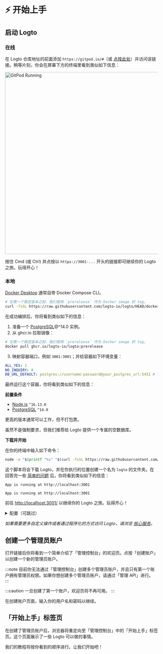 
# ⚡ 开始上手

## 启动 Logto

### 在线

在 Logto 仓库地址的前面添加 `https://gitpod.io/#`（或 <a href="https://gitpod.io/#https://github.com/logto-io/logto" target="_blank">点按此处</a>）并访问该链接。稍等片刻，你会在屏幕下方的终端里看到类似如下信息：

<img src={gitpodRunning} alt="GitPod Running" width="600px" />

按住 Cmd (或 Ctrl) 并点按以 `https://3001-...` 开头的链接即可继续你的 Logto 之旅。玩得开心！

### 本地

<Tabs>

<TabItem value="docker-compose" label="Docker Compose">

[Docker Desktop](https://www.docker.com/products/docker-desktop) 通常自带 Docker Compose CLI。

```bash
# 在第一个稳定版本之前，我们使用 `prerelease` 作为 Docker image 的 tag。
curl -fsSL https://raw.githubusercontent.com/logto-io/logto/HEAD/docker-compose.yml | TAG=prerelease docker compose -p logto -f - up
```

在成功编排后，你将看到类似如下的信息：

</TabItem>

<TabItem value="docker" label="Docker">

1. 准备一个 [PostgreSQL](https://www.postgresql.org/)@^14.0 实例。
2. 从 ghcr.io 拉取镜像：

```bash
# 在第一个稳定版本之前，我们使用 `prerelease` 作为 Docker image 的 tag。
docker pull ghcr.io/logto-io/logto:prerelease
```

3. 映射容器端口，例如 `3001:3001`；并给容器如下环境变量：

```yml
ALL_YES: 1
NO_INQUIRY: 0
DB_URL_DEFAULT: postgres://username:password@your_postgres_url:5432 # 替换成你的 Postgres DSN
```

最终运行这个容器，你将看到类似如下的信息：

</TabItem>

<TabItem value="script" label="Download script">

**前置条件**

- [Node.js](https://nodejs.org/) `^16.13.0`
- [PostgreSQL](https://postgresql.org/) `^14.0`

更高的版本通常可以工作，但不打包票。

虽然不是强制要求，但我们推荐给 Logto 提供一个专属的空数据库。

**下载并开始**

在你的终端中输入如下命令：

```bash
node -e "$(printf "%s" "$(curl -fsSL https://raw.githubusercontent.com/logto-io/logto/master/install.js)")"
```

这个脚本将会下载 Logto，并在你执行的位置创建一个名为 `logto` 的文件夹。在回答完一些 [简单的问题](../../references/core/configuration.md#questions) 后，你将看到类似如下的信息：

```text
App is running at http://localhost:3001
```

</TabItem>

</Tabs>

```text
App is running at http://localhost:3001
```

前往 <a target="_blank" href="http://localhost:3001/">http://localhost:3001/</a> 以继续你的 Logto 之旅。玩得开心！

<details>
  <summary>配置（可跳过）</summary>

Logto 使用环境变量进行配置，并支持 `.env` 文件。使用细节以及完整的变量列表见 [配置](../../references/core/configuration.md) 页面。

</details>

_如果需要更多自定义操作或者通过程序化的方式访问 Logto，请浏览 [核心服务](../../references/core/README.mdx)。_

## 创建一个管理员账户

打开链接后你将看到一个简单介绍了「管理控制台」的欢迎页。点按「创建账户」以创建一个新的管理员账户。

:::note
目前你无法通过「管理控制台」创建多个管理员账户，并且只有第一个账户拥有管理员权限。如果你想创建多个管理员账户，请通过「管理 API」进行。
:::

:::caution
一旦创建了第一个账户，欢迎页将不再可用。
:::

在创建账户页面，输入你的用户名和密码以继续。

## 「开始上手」标签页

在创建了管理员账户后，浏览器将重定向至「管理控制台」中的「开始上手」标签页。这个页面展示了一些 Logto 可以做的事情。

我们的教程将按你看到的顺序进行。让我们开始吧！
